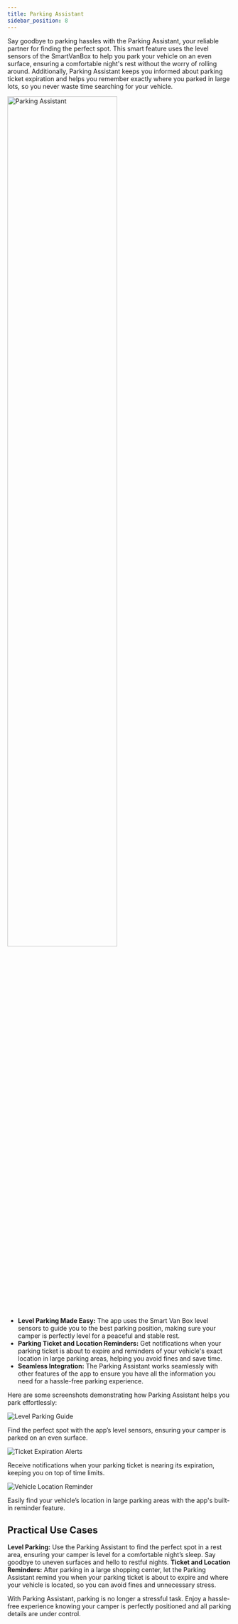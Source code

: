 ```yaml
---
title: Parking Assistant
sidebar_position: 8
---
```



Say goodbye to parking hassles with the Parking Assistant, your reliable partner
for finding the perfect spot. This smart feature uses the level sensors of the
SmartVanBox to help you park your vehicle on an even surface, ensuring a
comfortable night's rest without the worry of rolling around. Additionally,
Parking Assistant keeps you informed about parking ticket expiration and helps
you remember exactly where you parked in large lots, so you never waste time
searching for your vehicle.

<img className={style_feature.head_img}
  src="/img/features/logos/features_parking_assistant_512.png"
  alt="Parking Assistant"
  width="70%"/>

* **Level Parking Made Easy:** The app uses the Smart Van Box level sensors to
  guide you to the best parking position, making sure your camper is perfectly
  level for a peaceful and stable rest.
* **Parking Ticket and Location Reminders:** Get notifications when your parking
  ticket is about to expire and reminders of your vehicle's exact location in
  large parking areas, helping you avoid fines and save time.
* **Seamless Integration:** The Parking Assistant works seamlessly with other
  features of the app to ensure you have all the information you need for a
  hassle-free parking experience.


Here are some screenshots demonstrating how Parking Assistant helps you park effortlessly:

<div className={style_feature.list_screenshots}>

  <div className={style_feature.screenshot_container}>
    <img className={style_feature.screenshot_image}
      src="/img/features/screenshots/.png"
      alt="Level Parking Guide"/>
    <p className={style_feature.screenshot_description}>
      Find the perfect spot with the app’s level sensors, ensuring your camper is parked on an even surface.
    </p>
  </div>


  <div className={style_feature.screenshot_container}>
    <img className={style_feature.screenshot_image}
      src="/img/features/screenshots/.png"
      alt="Ticket Expiration Alerts"/>
    <p className={style_feature.screenshot_description}>
      Receive notifications when your parking ticket is nearing its expiration, keeping you on top of time limits.
    </p>
  </div>


  <div className={style_feature.screenshot_container}>
    <img className={style_feature.screenshot_image}
      src="/img/features/screenshots/.png"
      alt="Vehicle Location Reminder"/>
    <p className={style_feature.screenshot_description}>
      Easily find your vehicle’s location in large parking areas with the app's built-in reminder feature.
    </p>
  </div>

</div>


## Practical Use Cases

**Level Parking:** Use the Parking Assistant to find the perfect spot in a rest
  area, ensuring your camper is level for a comfortable night’s sleep. Say
  goodbye to uneven surfaces and hello to restful nights.
**Ticket and Location Reminders:** After parking in a large shopping center, let
  the Parking Assistant remind you when your parking ticket is about to expire
  and where your vehicle is located, so you can avoid fines and unnecessary stress.


With Parking Assistant, parking is no longer a stressful task. Enjoy a hassle-free
experience knowing your camper is perfectly positioned and all parking details
are under control.